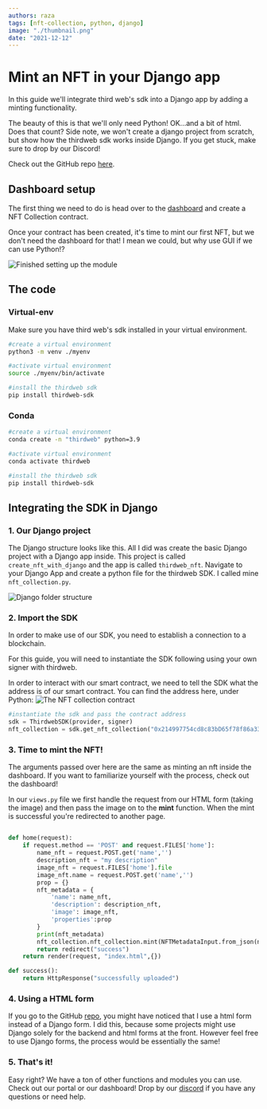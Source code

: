 ```yaml
---
authors: raza
tags: [nft-collection, python, django]
image: "./thumbnail.png"
date: "2021-12-12"
---
```


# Mint an NFT in your Django app

In this guide we'll integrate third web's sdk into a Django app by adding a minting functionality.

<!-- truncate -->

The beauty of this is that we'll only need Python! OK...and a bit of html. Does that count? Side note, we won't create a django project from scratch, but show how the thirdweb sdk works inside Django. If you get stuck, make sure to drop by our Discord!

Check out the GitHub repo [here](https://github.com/thirdweb-dev/examples/tree/main/python/nft-django).

## Dashboard setup

The first thing we need to do is head over to the [dashboard](https://thirdweb.com/dashboard) and create a NFT Collection contract.

Once your contract has been created, it's time to mint our first NFT, but we don't need the dashboard for that! I mean we could, but why use GUI if we can use Python!?

![Finished setting up the module](./module_done.png)

## The code

### Virtual-env

Make sure you have third web's sdk installed in your virtual environment.

```bash
#create a virtual environment
python3 -m venv ./myenv

#activate virtual environment
source ./myenv/bin/activate

#install the thirdweb sdk
pip install thirdweb-sdk
```

### Conda

```bash
#create a virtual environment
conda create -n "thirdweb" python=3.9

#activate virtual environment
conda activate thirdweb

#install the thirdweb sdk
pip install thirdweb-sdk
```

## Integrating the SDK in Django

### 1. Our Django project

The Django structure looks like this. All I did was create the basic Django project with a Django app inside. This project is called `create_nft_with_django` and the app is called `thirdweb_nft`. Navigate to your Django App and create a python file for the thirdweb SDK. I called mine `nft_collection.py`.

![Django folder structure](./django.png)

### 2. Import the SDK

In order to make use of our SDK, you need to establish a connection to a blockchain.

For this guide, you will need to instantiate the SDK following using your own signer with thirdweb.

In order to interact with our smart contract, we need to tell the SDK what the address is of our smart contract.
You can find the address here, under Python:
![The NFT collection contract](./module_done.png)

```python title="nft_collection.py"
#instantiate the sdk and pass the contract address
sdk = ThirdwebSDK(provider, signer)
nft_collection = sdk.get_nft_collection("0x214997754cd8c83bD65f78f86a33AA27a19B59F8")
```

### 3. Time to mint the NFT!

The arguments passed over here are the same as minting an nft inside the dashboard. If you want to familiarize yourself with the process, check out the dashboard!

In our `views.py` file we first handle the request from our HTML form (taking the image) and then pass the image on to the **mint** function.
When the mint is successful you're redirected to another page.

```python title="views.py"

def home(request):
    if request.method == 'POST' and request.FILES['home']:
        name_nft = request.POST.get('name','')
        description_nft = "my description"
        image_nft = request.FILES['home'].file
        image_nft.name = request.POST.get('name','')
        prop = {}
        nft_metadata = {
            'name': name_nft,
            'description': description_nft,
            'image': image_nft,
            'properties':prop
        }
        print(nft_metadata)
        nft_collection.nft_collection.mint(NFTMetadataInput.from_json(nft_metadata))
        return redirect("success")
    return render(request, "index.html",{})

def success():
    return HttpResponse("successfully uploaded")
```

### 4. Using a HTML form

If you go to the GitHub [repo](https://github.com/thirdweb-dev/examples/tree/main/python/nft-django), you might have noticed that I use a html form instead of a Django form.
I did this, because some projects might use Django solely for the backend and html forms at the front. However feel free to use Django forms, the process would be essentially the same!

### 5. That's it!

Easy right? We have a ton of other functions and modules you can use. Check out our portal or our dashboard! Drop by our [discord](https://discord.com/invite/thirdweb) if you have any questions or need help.
